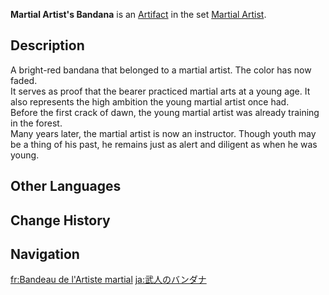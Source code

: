 {{Artifact Infobox
|image = Item Martial Artist's Bandana.png
|set   = Martial Artist
|piece = Circlet of Logos
}}
{{Description|The first lesson as an apprentice: Vigor, Strength, Will. These words are written on the bandana so you'll never forget them.}}
'''Martial Artist's Bandana''' is an [[Artifact]] in the set [[Martial Artist]].

==Description==
A bright-red bandana that belonged to a martial artist. The color has now faded.<br />It serves as proof that the bearer practiced martial arts at a young age. It also represents the high ambition the young martial artist once had.<br />Before the first crack of dawn, the young martial artist was already training in the forest.<br />Many years later, the martial artist is now an instructor. Though youth may be a thing of his past, he remains just as alert and diligent as when he was young.

==Other Languages==
{{Other Languages
|en      = Martial Artist's Bandana
|zhs     = 武人的头巾
|zhs_rm  = Wǔrén de Tóujīn
|zht     = 武人的頭巾
|zht_rm  = Wǔrén de Tóujīn
|zh_tl   = Martial Artist's Bandana
|ja      = 武人のバンダナ
|ja_rm   = Bujin no Bandana
|ja_tl   = Martial Artist's Bandana
|ko      = 무인의 두건
|ko_rm   = Mu'in-ui Dugeon
|ko_tl   = Warrior's Bandana
|es      = Bandana del Artista Marcial
|es_tl   = Martial Artist's Bandana
|fr      = Bandeau de l'Artiste martial
|fr_tl   = Headband of the Martial Artist
|ru      = Повязка воина
|ru_tl   = Warrior's Bandage
|th      = Martial Artist's Bandana
|vi      = Khăn Võ Nhân
|vi_tl   = Martial Artist's Kerchief
|de      = Kampfkünstler-Kopftuch
|de_tl   = Martial Artist's Bandana
|id      = Martial Artist's Bandana
|pt      = Bandana de Artista Marcial
|pt_tl   = 
|tr      = Dövüş Ustasının Bandanası
|tr_tl   = 
|it      = Bandana del marzialista
|it_tl   = 
}}

==Change History==
{{Change History|1.0}}

==Navigation==
{{Artifact Set Navbox|Martial Artist}}

[[fr:Bandeau de l'Artiste martial]]
[[ja:武人のバンダナ]]